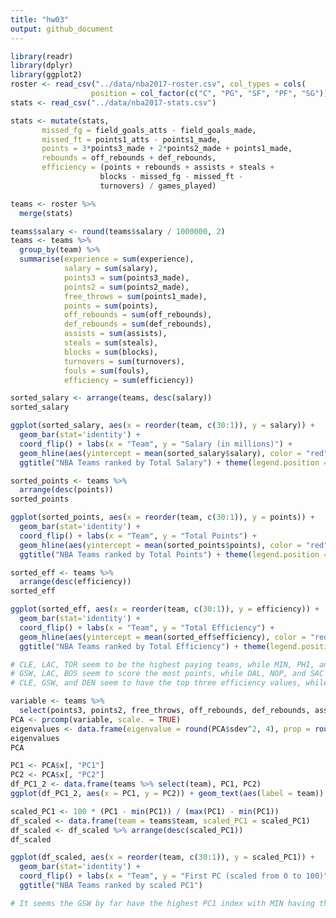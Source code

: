 ```yaml
---
title: "hw03"
output: github_document
---
```


```r
library(readr)
library(dplyr)
library(ggplot2)
roster <- read_csv("../data/nba2017-roster.csv", col_types = cols(
                  position = col_factor(c("C", "PG", "SF", "PF", "SG"))))
stats <- read_csv("../data/nba2017-stats.csv")

stats <- mutate(stats, 
       missed_fg = field_goals_atts - field_goals_made,
       missed_ft = points1_atts - points1_made, 
       points = 3*points3_made + 2*points2_made + points1_made,
       rebounds = off_rebounds + def_rebounds,
       efficiency = (points + rebounds + assists + steals +
                    blocks - missed_fg - missed_ft - 
                    turnovers) / games_played)

teams <- roster %>% 
  merge(stats)

teams$salary <- round(teams$salary / 1000000, 2)
teams <- teams %>% 
  group_by(team) %>%
  summarise(experience = sum(experience),
            salary = sum(salary),
            points3 = sum(points3_made),
            points2 = sum(points2_made),
            free_throws = sum(points1_made),
            points = sum(points),
            off_rebounds = sum(off_rebounds),
            def_rebounds = sum(def_rebounds),
            assists = sum(assists),
            steals = sum(steals),
            blocks = sum(blocks),
            turnovers = sum(turnovers),
            fouls = sum(fouls),
            efficiency = sum(efficiency))
```


```r
sorted_salary <- arrange(teams, desc(salary))
sorted_salary
```

```r
ggplot(sorted_salary, aes(x = reorder(team, c(30:1)), y = salary)) +
  geom_bar(stat='identity') +
  coord_flip() + labs(x = "Team", y = "Salary (in millions)") +
  geom_hline(aes(yintercept = mean(sorted_salary$salary), color = "red")) +
  ggtitle("NBA Teams ranked by Total Salary") + theme(legend.position = "none")
```

```r
sorted_points <- teams %>%
  arrange(desc(points))
sorted_points
```

```r
ggplot(sorted_points, aes(x = reorder(team, c(30:1)), y = points)) +
  geom_bar(stat='identity') +
  coord_flip() + labs(x = "Team", y = "Total Points") +
  geom_hline(aes(yintercept = mean(sorted_points$points), color = "red")) +
  ggtitle("NBA Teams ranked by Total Points") + theme(legend.position = "none")
```

```r
sorted_eff <- teams %>%
  arrange(desc(efficiency))
sorted_eff
```

```r
ggplot(sorted_eff, aes(x = reorder(team, c(30:1)), y = efficiency)) +
  geom_bar(stat='identity') +
  coord_flip() + labs(x = "Team", y = "Total Efficiency") +
  geom_hline(aes(yintercept = mean(sorted_eff$efficiency), color = "red")) +
  ggtitle("NBA Teams ranked by Total Efficiency") + theme(legend.position = "none")
```

```r
# CLE, LAC, TOR seem to be the highest paying teams, while MIN, PHI, and BRK are the lowest.
# GSW, LAC, BOS seem to score the most points, while DAL, NOP, and SAC score the lowest.
# CLE, GSW, and DEN seem to have the top three efficiency values, while DET, IND, and ORL have the lowest. 
```

```r
variable <- teams %>%
  select(points3, points2, free_throws, off_rebounds, def_rebounds, assists, steals, blocks, turnovers, fouls)
PCA <- prcomp(variable, scale. = TRUE)
eigenvalues <- data.frame(eigenvalue = round(PCA$sdev^2, 4), prop = round(PCA$sdev^2 / sum(PCA$sdev^2), 4), cumprop = c(0.4696, 0.6398, 0.7377, 0.8149, 0.8683, 0.9161, 0.9543, 0.9804, 0.9937, 1.0000))
eigenvalues
PCA
```


```r
PC1 <- PCA$x[, "PC1"]
PC2 <- PCA$x[, "PC2"]
df_PC1_2 <- data.frame(teams %>% select(team), PC1, PC2)
ggplot(df_PC1_2, aes(x = PC1, y = PC2)) + geom_text(aes(label = team))
```





```r
scaled_PC1 <- 100 * (PC1 - min(PC1)) / (max(PC1) - min(PC1))
df_scaled <- data.frame(team = teams$team, scaled_PC1 = scaled_PC1)
df_scaled <- df_scaled %>% arrange(desc(scaled_PC1))
df_scaled
```

```r
ggplot(df_scaled, aes(x = reorder(team, c(30:1)), y = scaled_PC1)) +
  geom_bar(stat='identity') +
  coord_flip() + labs(x = "Team", y = "First PC (scaled from 0 to 100)") +
  ggtitle("NBA Teams ranked by scaled PC1")
```

```r
# It seems the GSW by far have the highest PC1 index with MIN having the second highest. SAC on the other hand has the lowest PC1 index. DAL and NOP also have noticeably low PC1 indexes.
```

